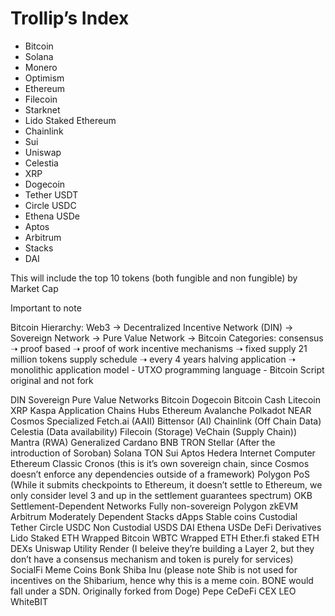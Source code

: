 # Trollip's Index
* Bitcoin
* Solana
* Monero
* Optimism
* Ethereum
* Filecoin
* Starknet
* Lido Staked Ethereum
* Chainlink
* Sui
* Uniswap
* Celestia
* XRP
* Dogecoin
* Tether USDT
* Circle USDC
* Ethena USDe
* Aptos
* Arbitrum
* Stacks
* DAI

This will include the top 10 tokens (both fungible and non fungible) by Market Cap

Important to note 

Bitcoin
Hierarchy:
Web3 → Decentralized Incentive Network (DIN) → Sovereign Network → Pure Value Network → Bitcoin 
Categories:
consensus ➝ proof based ➝ proof of work
incentive mechanisms ➝ fixed supply 21 million tokens
supply schedule ➝ every 4 years halving
application ➝ monolithic
application model - UTXO
programming language - Bitcoin Script
original and not fork


DIN
Sovereign
Pure Value Networks
Bitcoin
Dogecoin
Bitcoin Cash
Litecoin
XRP
Kaspa
Application Chains
Hubs
Ethereum
Avalanche
Polkadot
NEAR
Cosmos
Specialized
Fetch.ai (AAII)
Bittensor (AI)
Chainlink (Off Chain Data)
Celestia (Data availability)
Filecoin (Storage)
VeChain (Supply Chain))
Mantra (RWA)
Generalized
Cardano
BNB
TRON
Stellar (After the introduction of Soroban)
Solana
TON
Sui
Aptos
Hedera
Internet Computer
Ethereum Classic
Cronos (this is it's own sovereign chain, since Cosmos doesn't enforce any dependencies outside of a framework)
Polygon PoS (While it submits checkpoints to Ethereum, it doesn't settle to Ethereum, we only consider level 3 and up in the settlement guarantees spectrum)
OKB
Settlement-Dependent Networks
Fully non-sovereign
Polygon zkEVM
Arbitrum
Moderately Dependent
Stacks
dApps
Stable coins
Custodial
Tether
Circle USDC
Non Custodial
USDS 
DAI
Ethena USDe
DeFi
Derivatives
Lido Staked ETH
Wrapped Bitcoin WBTC
Wrapped ETH
Ether.fi staked ETH
DEXs
Uniswap
Utility
Render (I beleive they're building a Layer 2, but they don't have a consensus mechanism and token is purely for services)
SocialFi
Meme Coins
Bonk
Shiba Inu (please note Shib is not used for incentives on the Shibarium, hence why this is a meme coin. BONE would fall under a SDN. Originally forked from Doge)
Pepe
CeDeFi
CEX
LEO
WhiteBIT
